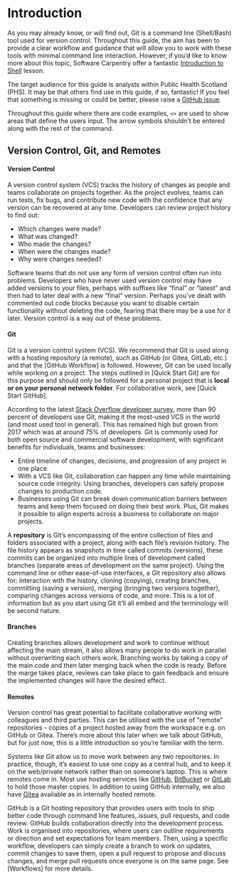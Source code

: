 \newpage

# Introduction {-}

As you may already know, or will find out, Git is a command line (Shell/Bash) tool used for version control. Throughout this guide, the aim has been to provide a clear workflow and guidance that will allow you to work with these tools with minimal command line interaction. However, if you'd like to know more about this topic, Software Carpentry offer a fantastic [Introduction to Shell](http://swcarpentry.github.io/shell-novice/) lesson. 

The target audience for this guide is analysts within Public Health Scotland (PHS). It may be that others find use in this guide, if so, fantastic! If you feel that something is missing or could be better, please raise a [GitHub issue](https://github.com/Public-Health-Scotland/git-guide/issues). 

Throughout this guide where there are code examples, `<>` are used to show areas that define the users input. The arrow symbols shouldn't be entered along with the rest of the command. 


## Version Control, Git, and Remotes {-}

#### Version Control {-}

A version control system (VCS) tracks the history of changes as people and teams collaborate on projects together. As the project evolves, teams can run tests, fix bugs, and contribute new code with the confidence that any version can be recovered at any time. Developers can review project history to find out:

* Which changes were made?
* What was changed?
* Who made the changes?
* When were the changes made?
* Why were changes needed?

Software teams that do not use any form of version control often run into problems. Developers who have never used version control may have added versions to your files, perhaps with suffixes like "final" or "latest" and then had to later deal with a new "final" version. Perhaps you've dealt with commented out code blocks because you want to disable certain functionality without deleting the code, fearing that there may be a use for it later. Version control is a way out of these problems.


#### Git {-}

Git is a version control system (VCS). We recommend that Git is used along with a hosting repository (a remote), such as GitHub (or Gitea, GitLab, etc.) and that the [GitHub Workflow] is followed. However, Git can be used locally while working on a project. The steps outlined in [Quick Start Git] are for this purpose and should only be followed for a personal project that is **local or on your personal network folder**. For collaborative work, see [Quick Start GitHub].

According to the latest [Stack Overflow developer survey](https://insights.stackoverflow.com/survey/2021#section-most-popular-technologies-other-tools), more than 90 percent of developers use Git, making it the most-used VCS in the world (and most used tool in general). This has remained high but grown from 2017 which was at around 75% of developers. Git is commonly used for both open source and commercial software development, with significant benefits for individuals, teams and businesses:

* Entire timeline of changes, decisions, and progression of any project in one place.
* With a VCS like Git, collaboration can happen any time while maintaining source code integrity. Using branches, developers can safely propose changes to production code.
* Businesses using Git can break down communication barriers between teams and keep them focused on doing their best work. Plus, Git makes it possible to align experts across a business to collaborate on major projects.

A **repository** is Git's encompassing of the entire collection of files and folders associated with a project, along with each file’s revision history. The file history appears as snapshots in time called commits (versions), these commits can be organized into multiple lines of development called branches (separate areas of development on the same project). Using the command line or other ease-of-use interfaces, a Git repository also allows for: interaction with the history, cloning (copying), creating branches, committing (saving a version), merging (bringing two versions together), comparing changes across versions of code, and more. This is a lot of information but as you start using Git it'll all embed and the terminology will be second nature.


#### Branches {-}

Creating branches allows development and work to continue without affecting the main stream, it also allows many people to do work in parallel without overwriting each others work. Branching works by taking a copy of the main code and then later merging back when the code is ready. Before the marge takes place, reviews can take place to gain feedback and ensure the implemented changes will have the desired effect.


#### Remotes {-}

Version control has great potential to facilitate collaborative working with colleagues and third parties. This can be utilised with the use of "remote" repositories - copies of a project hosted away from the workspace e.g. on GitHub or Gitea. There's more about this later when we talk about GitHub, but for just now, this is a little introduction so you're familiar with the term.

Systems like Git allow us to move work between any two repositories. In practice, though, it’s easiest to use one copy as a central hub, and to keep it on the web/private network rather than on someone’s laptop. This is where remotes come in. Most use hosting services like [GitHub](https://github.com/), [BitBucket](https://bitbucket.org/) or [GitLab](https://gitlab.com/) to hold those master copies. In addition to using GitHub internally, we also have [Gitea](https://phs-git.nhsnss.scot.nhs.uk/) available as in internally hosted remote.

GitHub is a Git hosting repository that provides users with tools to ship better code through command line features, issues, pull requests, and code review. GitHub builds collaboration directly into the development process. Work is organised into repositories, where users can outline requirements or direction and set expectations for team members. Then, using a specific workflow, developers can simply create a branch to work on updates, commit changes to save them, open a pull request to propose and discuss changes, and merge pull requests once everyone is on the same page. See [Workflows] for more details.

